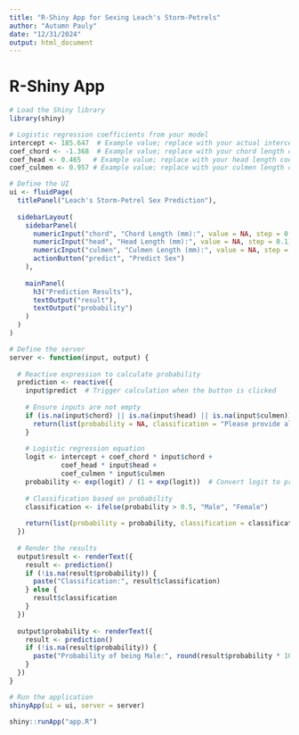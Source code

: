 ```yaml
---
title: "R-Shiny App for Sexing Leach's Storm-Petrels"
author: "Autumn Pauly"
date: "12/31/2024"
output: html_document
---
```



# R-Shiny App

```r
# Load the Shiny library
library(shiny)

# Logistic regression coefficients from your model
intercept <- 185.647  # Example value; replace with your actual intercept
coef_chord <- -1.368  # Example value; replace with your chord length coefficient
coef_head <- 0.465   # Example value; replace with your head length coefficient
coef_culmen <- 0.957 # Example value; replace with your culmen length coefficient

# Define the UI
ui <- fluidPage(
  titlePanel("Leach's Storm-Petrel Sex Prediction"),
  
  sidebarLayout(
    sidebarPanel(
      numericInput("chord", "Chord Length (mm):", value = NA, step = 0.1),
      numericInput("head", "Head Length (mm):", value = NA, step = 0.1),
      numericInput("culmen", "Culmen Length (mm):", value = NA, step = 0.1),
      actionButton("predict", "Predict Sex")
    ),
    
    mainPanel(
      h3("Prediction Results"),
      textOutput("result"),
      textOutput("probability")
    )
  )
)

# Define the server
server <- function(input, output) {
  
  # Reactive expression to calculate probability
  prediction <- reactive({
    input$predict  # Trigger calculation when the button is clicked
    
    # Ensure inputs are not empty
    if (is.na(input$chord) || is.na(input$head) || is.na(input$culmen)) {
      return(list(probability = NA, classification = "Please provide all measurements."))
    }
    
    # Logistic regression equation
    logit <- intercept + coef_chord * input$chord +
             coef_head * input$head +
             coef_culmen * input$culmen
    probability <- exp(logit) / (1 + exp(logit))  # Convert logit to probability
    
    # Classification based on probability
    classification <- ifelse(probability > 0.5, "Male", "Female")
    
    return(list(probability = probability, classification = classification))
  })
  
  # Render the results
  output$result <- renderText({
    result <- prediction()
    if (!is.na(result$probability)) {
      paste("Classification:", result$classification)
    } else {
      result$classification
    }
  })
  
  output$probability <- renderText({
    result <- prediction()
    if (!is.na(result$probability)) {
      paste("Probability of being Male:", round(result$probability * 100, 2), "%")
    }
  })
}

# Run the application
shinyApp(ui = ui, server = server)

shiny::runApp("app.R")
```